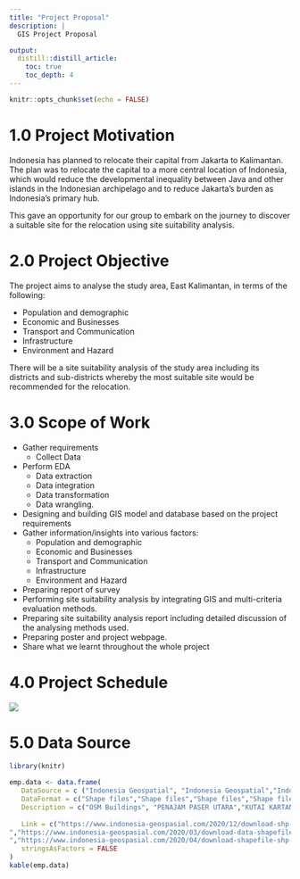 ```yaml
---
title: "Project Proposal"
description: |
  GIS Project Proposal

output:
  distill::distill_article:
    toc: true
    toc_depth: 4
---
```


```r
knitr::opts_chunk$set(echo = FALSE)
```

# 1.0	Project Motivation

Indonesia has planned to relocate their capital from Jakarta to Kalimantan. The plan was to relocate the capital to a more central location of Indonesia, which would reduce the developmental inequality between Java and other islands in the Indonesian archipelago and to reduce Jakarta’s burden as Indonesia’s primary hub.

This gave an opportunity for our group to embark on the journey to discover a suitable site for the relocation using site suitability analysis.

# 2.0 Project Objective
  
The project aims to analyse the study area, East Kalimantan, in terms of the following:

* Population and demographic
* Economic and Businesses
* Transport and Communication
* Infrastructure 
* Environment and Hazard

There will be a site suitability analysis of the study area including its districts and sub-districts whereby the most suitable site would be recommended for the relocation.

# 3.0 Scope of Work

* Gather requirements
  + Collect Data
* Perform EDA
  + Data extraction
  + Data integration
  + Data transformation 
  + Data wrangling.
* Designing and building GIS model and database based on the project requirements
* Gather information/insights into various factors:
  + Population and demographic
  + Economic and Businesses
  + Transport and Communication
  + Infrastructure 
  + Environment and Hazard
* Preparing report of survey
* Performing site suitability analysis by integrating GIS and multi-criteria evaluation methods.
* Preparing site suitability analysis report including detailed discussion of the analysing methods used.
* Preparing poster and project webpage.
* Share what we learnt throughout the whole project



# 4.0 Project Schedule


![](img/Timeline.jpg)

# 5.0 Data Source


```r
library(knitr)

emp.data <- data.frame(
   DataSource = c ("Indonesia Geospatial", "Indonesia Geospatial","Indonesia Geospatial","Indonesia Geospatial", "Indonesia Geospatial","Indonesia Geospatial","Indonesia Geospatial", "Indonesia Geospatial","Indonesia Geospatial","Geofabrik"), 
   DataFormat = c("Shape files","Shape files","Shape files","Shape files","Shape files","Shape files","Shape files","Shape files","TIF files","Shape files"),
   Description = c("OSM Buildings", "PENAJAM PASER UTARA","KUTAI KARTANEGARA", "KOTA SAMARINDA", "KOTA BALIKPAPAN","Titik Api Hotspot se-Indonesia Tahun 2014 - 2019",  "Geology Kalimantan Timur","East BATAS DESA DESEMBER 2019 DUKCAPIL KALIMANTAN TIMUR (Villiage boundary and population data for East Kalimantan 2019)", "30. Provinsi Kalimantan Timur","Street"), 
   
   Link = c("https://www.indonesia-geospasial.com/2020/12/download-shp-pemukiman-detail-seluruh.html","https://www.indonesia-geospasial.com/2020/01/shp-rbi-provinsi-kalimantan-timur.html","https://www.indonesia-geospasial.com/2020/01/shp-rbi-provinsi-kalimantan-timur.html","https://www.indonesia-geospasial.com/2020/01/shp-rbi-provinsi-kalimantan-timur.html","https://www.indonesia-geospasial.com/2020/01/shp-rbi-provinsi-kalimantan-timur.html","https://www.indonesia-geospasial.com/2020/04/shapefile-shp-titik-api-hotspot.html
","https://www.indonesia-geospasial.com/2020/03/download-data-shapefile-shp-geologi-se.html
","https://www.indonesia-geospasial.com/2020/04/download-shapefile-shp-batas-desa.html","https://www.indonesia-geospasial.com/2020/01/download-dem-srtm-30-meter-se-indonesia.html","https://download.geofabrik.de/asia/indonesia/kalimantan.html"),
   stringsAsFactors = FALSE
)
kable(emp.data)

```
